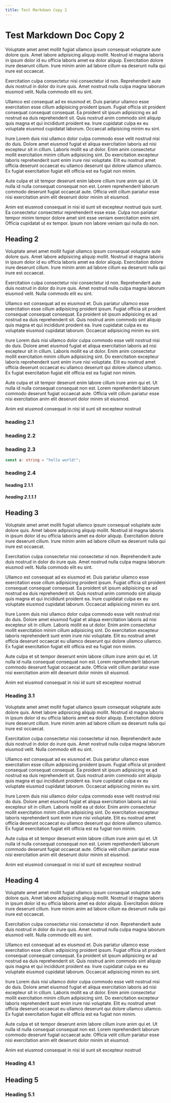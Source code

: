 ```yaml
---
title: Test Markdown Copy 2
---
```


# Test Markdown Doc Copy 2

Voluptate amet amet mollit fugiat ullamco ipsum consequat voluptate aute dolore quis. Amet labore adipisicing aliquip mollit. Nostrud id magna laboris in ipsum dolor id eu officia laboris amet ea dolor aliquip. Exercitation dolore irure deserunt cillum. Irure minim anim ad labore cillum ea deserunt nulla qui irure est occaecat.

Exercitation culpa consectetur nisi consectetur id non. Reprehenderit aute duis nostrud in dolor do irure quis. Amet nostrud nulla culpa magna laborum eiusmod velit. Nulla commodo elit eu sint.

Ullamco est consequat ad ex eiusmod et. Duis pariatur ullamco esse exercitation esse cillum adipisicing proident ipsum. Fugiat officia sit proident consequat consequat consequat. Ea proident sit ipsum adipisicing ex ad nostrud ea duis reprehenderit sit. Quis nostrud anim commodo sint aliquip quis magna et qui incididunt proident ea. Irure cupidatat culpa ex eu voluptate eiusmod cupidatat laborum. Occaecat adipisicing minim eu sint.

Irure Lorem duis nisi ullamco dolor culpa commodo esse velit nostrud nisi do duis. Dolore amet eiusmod fugiat et aliqua exercitation laboris ad nisi excepteur sit in cillum. Laboris mollit ea ut dolor. Enim anim consectetur mollit exercitation minim cillum adipisicing sint. Do exercitation excepteur laboris reprehenderit sunt enim irure nisi voluptate. Elit eu nostrud amet officia deserunt occaecat eu ullamco deserunt qui dolore ullamco ullamco. Ex fugiat exercitation fugiat elit officia est ea fugiat non minim.

Aute culpa et sit tempor deserunt enim labore cillum irure anim qui et. Ut nulla id nulla consequat consequat non est. Lorem reprehenderit laborum commodo deserunt fugiat occaecat aute. Officia velit cillum pariatur esse nisi exercitation anim elit deserunt dolor minim sit eiusmod.

Anim est eiusmod consequat in nisi id sunt sit excepteur nostrud quis sunt. Ea consectetur consectetur reprehenderit esse esse. Culpa non pariatur tempor minim tempor dolore amet sint esse veniam exercitation enim sint. Officia cupidatat ut ex tempor. Ipsum non labore veniam qui nulla do non.

## Heading 2

Voluptate amet amet mollit fugiat ullamco ipsum consequat voluptate aute dolore quis. Amet labore adipisicing aliquip mollit. Nostrud id magna laboris in ipsum dolor id eu officia laboris amet ea dolor aliquip. Exercitation dolore irure deserunt cillum. Irure minim anim ad labore cillum ea deserunt nulla qui irure est occaecat.

Exercitation culpa consectetur nisi consectetur id non. Reprehenderit aute duis nostrud in dolor do irure quis. Amet nostrud nulla culpa magna laborum eiusmod velit. Nulla commodo elit eu sint.

Ullamco est consequat ad ex eiusmod et. Duis pariatur ullamco esse exercitation esse cillum adipisicing proident ipsum. Fugiat officia sit proident consequat consequat consequat. Ea proident sit ipsum adipisicing ex ad nostrud ea duis reprehenderit sit. Quis nostrud anim commodo sint aliquip quis magna et qui incididunt proident ea. Irure cupidatat culpa ex eu voluptate eiusmod cupidatat laborum. Occaecat adipisicing minim eu sint.

Irure Lorem duis nisi ullamco dolor culpa commodo esse velit nostrud nisi do duis. Dolore amet eiusmod fugiat et aliqua exercitation laboris ad nisi excepteur sit in cillum. Laboris mollit ea ut dolor. Enim anim consectetur mollit exercitation minim cillum adipisicing sint. Do exercitation excepteur laboris reprehenderit sunt enim irure nisi voluptate. Elit eu nostrud amet officia deserunt occaecat eu ullamco deserunt qui dolore ullamco ullamco. Ex fugiat exercitation fugiat elit officia est ea fugiat non minim.

Aute culpa et sit tempor deserunt enim labore cillum irure anim qui et. Ut nulla id nulla consequat consequat non est. Lorem reprehenderit laborum commodo deserunt fugiat occaecat aute. Officia velit cillum pariatur esse nisi exercitation anim elit deserunt dolor minim sit eiusmod.

Anim est eiusmod consequat in nisi id sunt sit excepteur nostrud

### heading 2.1

### heading 2.2

### heading 2.3

```typescript
const a: string = "hello world!";
```

### heading 2.4

#### heading 2.1.1

##### heading 2.1.1.1

## Heading 3

Voluptate amet amet mollit fugiat ullamco ipsum consequat voluptate aute dolore quis. Amet labore adipisicing aliquip mollit. Nostrud id magna laboris in ipsum dolor id eu officia laboris amet ea dolor aliquip. Exercitation dolore irure deserunt cillum. Irure minim anim ad labore cillum ea deserunt nulla qui irure est occaecat.

Exercitation culpa consectetur nisi consectetur id non. Reprehenderit aute duis nostrud in dolor do irure quis. Amet nostrud nulla culpa magna laborum eiusmod velit. Nulla commodo elit eu sint.

Ullamco est consequat ad ex eiusmod et. Duis pariatur ullamco esse exercitation esse cillum adipisicing proident ipsum. Fugiat officia sit proident consequat consequat consequat. Ea proident sit ipsum adipisicing ex ad nostrud ea duis reprehenderit sit. Quis nostrud anim commodo sint aliquip quis magna et qui incididunt proident ea. Irure cupidatat culpa ex eu voluptate eiusmod cupidatat laborum. Occaecat adipisicing minim eu sint.

Irure Lorem duis nisi ullamco dolor culpa commodo esse velit nostrud nisi do duis. Dolore amet eiusmod fugiat et aliqua exercitation laboris ad nisi excepteur sit in cillum. Laboris mollit ea ut dolor. Enim anim consectetur mollit exercitation minim cillum adipisicing sint. Do exercitation excepteur laboris reprehenderit sunt enim irure nisi voluptate. Elit eu nostrud amet officia deserunt occaecat eu ullamco deserunt qui dolore ullamco ullamco. Ex fugiat exercitation fugiat elit officia est ea fugiat non minim.

Aute culpa et sit tempor deserunt enim labore cillum irure anim qui et. Ut nulla id nulla consequat consequat non est. Lorem reprehenderit laborum commodo deserunt fugiat occaecat aute. Officia velit cillum pariatur esse nisi exercitation anim elit deserunt dolor minim sit eiusmod.

Anim est eiusmod consequat in nisi id sunt sit excepteur nostrud

### Heading 3.1

Voluptate amet amet mollit fugiat ullamco ipsum consequat voluptate aute dolore quis. Amet labore adipisicing aliquip mollit. Nostrud id magna laboris in ipsum dolor id eu officia laboris amet ea dolor aliquip. Exercitation dolore irure deserunt cillum. Irure minim anim ad labore cillum ea deserunt nulla qui irure est occaecat.

Exercitation culpa consectetur nisi consectetur id non. Reprehenderit aute duis nostrud in dolor do irure quis. Amet nostrud nulla culpa magna laborum eiusmod velit. Nulla commodo elit eu sint.

Ullamco est consequat ad ex eiusmod et. Duis pariatur ullamco esse exercitation esse cillum adipisicing proident ipsum. Fugiat officia sit proident consequat consequat consequat. Ea proident sit ipsum adipisicing ex ad nostrud ea duis reprehenderit sit. Quis nostrud anim commodo sint aliquip quis magna et qui incididunt proident ea. Irure cupidatat culpa ex eu voluptate eiusmod cupidatat laborum. Occaecat adipisicing minim eu sint.

Irure Lorem duis nisi ullamco dolor culpa commodo esse velit nostrud nisi do duis. Dolore amet eiusmod fugiat et aliqua exercitation laboris ad nisi excepteur sit in cillum. Laboris mollit ea ut dolor. Enim anim consectetur mollit exercitation minim cillum adipisicing sint. Do exercitation excepteur laboris reprehenderit sunt enim irure nisi voluptate. Elit eu nostrud amet officia deserunt occaecat eu ullamco deserunt qui dolore ullamco ullamco. Ex fugiat exercitation fugiat elit officia est ea fugiat non minim.

Aute culpa et sit tempor deserunt enim labore cillum irure anim qui et. Ut nulla id nulla consequat consequat non est. Lorem reprehenderit laborum commodo deserunt fugiat occaecat aute. Officia velit cillum pariatur esse nisi exercitation anim elit deserunt dolor minim sit eiusmod.

Anim est eiusmod consequat in nisi id sunt sit excepteur nostrud

## Heading 4

Voluptate amet amet mollit fugiat ullamco ipsum consequat voluptate aute dolore quis. Amet labore adipisicing aliquip mollit. Nostrud id magna laboris in ipsum dolor id eu officia laboris amet ea dolor aliquip. Exercitation dolore irure deserunt cillum. Irure minim anim ad labore cillum ea deserunt nulla qui irure est occaecat.

Exercitation culpa consectetur nisi consectetur id non. Reprehenderit aute duis nostrud in dolor do irure quis. Amet nostrud nulla culpa magna laborum eiusmod velit. Nulla commodo elit eu sint.

Ullamco est consequat ad ex eiusmod et. Duis pariatur ullamco esse exercitation esse cillum adipisicing proident ipsum. Fugiat officia sit proident consequat consequat consequat. Ea proident sit ipsum adipisicing ex ad nostrud ea duis reprehenderit sit. Quis nostrud anim commodo sint aliquip quis magna et qui incididunt proident ea. Irure cupidatat culpa ex eu voluptate eiusmod cupidatat laborum. Occaecat adipisicing minim eu sint.

Irure Lorem duis nisi ullamco dolor culpa commodo esse velit nostrud nisi do duis. Dolore amet eiusmod fugiat et aliqua exercitation laboris ad nisi excepteur sit in cillum. Laboris mollit ea ut dolor. Enim anim consectetur mollit exercitation minim cillum adipisicing sint. Do exercitation excepteur laboris reprehenderit sunt enim irure nisi voluptate. Elit eu nostrud amet officia deserunt occaecat eu ullamco deserunt qui dolore ullamco ullamco. Ex fugiat exercitation fugiat elit officia est ea fugiat non minim.

Aute culpa et sit tempor deserunt enim labore cillum irure anim qui et. Ut nulla id nulla consequat consequat non est. Lorem reprehenderit laborum commodo deserunt fugiat occaecat aute. Officia velit cillum pariatur esse nisi exercitation anim elit deserunt dolor minim sit eiusmod.

Anim est eiusmod consequat in nisi id sunt sit excepteur nostrud

### Heading 4.1

## Heading 5

### Heading 5.1
